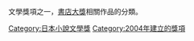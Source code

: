 文學獎項之一，[[書店大獎|書店大獎]]相關作品的分類。

[[Category:日本小說文學獎|Category:日本小說文學獎]]
[[Category:2004年建立的獎項|Category:2004年建立的獎項]]